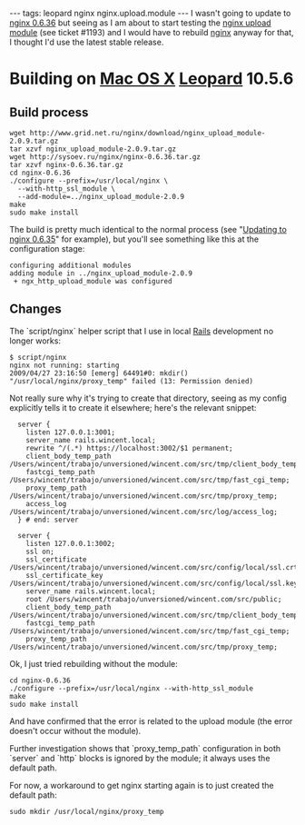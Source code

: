 ---
tags: leopard nginx nginx.upload.module
---
I wasn't going to update to [[nginx 0.6.36]] but seeing as I am about to start testing the [[nginx upload module]] (see ticket #1193) and I would have to rebuild [[nginx]] anyway for that, I thought I'd use the latest stable release.

= Building on [[Mac OS X]] [[Leopard]] 10.5.6 =

== Build process ==

<pre>wget http://www.grid.net.ru/nginx/download/nginx_upload_module-2.0.9.tar.gz
tar xzvf nginx_upload_module-2.0.9.tar.gz 
wget http://sysoev.ru/nginx/nginx-0.6.36.tar.gz
tar xzvf nginx-0.6.36.tar.gz
cd nginx-0.6.36
./configure --prefix=/usr/local/nginx \
  --with-http_ssl_module \
  --add-module=../nginx_upload_module-2.0.9
make
sudo make install</pre>

The build is pretty much identical to the normal process (see "[[Updating to nginx 0.6.35]]" for example), but you'll see something like this at the configuration stage:

<pre>configuring additional modules
adding module in ../nginx_upload_module-2.0.9
 + ngx_http_upload_module was configured</pre>

== Changes ==

The `script/nginx` helper script that I use in local [[Rails]] development no longer works:

<pre>$ script/nginx
nginx not running: starting
2009/04/27 23:16:50 [emerg] 64491#0: mkdir() "/usr/local/nginx/proxy_temp" failed (13: Permission denied)</pre>

Not really sure why it's trying to create that directory, seeing as my config explicitly tells it to create it elsewhere; here's the relevant snippet:

<pre>  server {
    listen 127.0.0.1:3001;
    server_name rails.wincent.local;
    rewrite ^/(.*) https://localhost:3002/$1 permanent;
    client_body_temp_path /Users/wincent/trabajo/unversioned/wincent.com/src/tmp/client_body_temp;
    fastcgi_temp_path /Users/wincent/trabajo/unversioned/wincent.com/src/tmp/fast_cgi_temp;
    proxy_temp_path /Users/wincent/trabajo/unversioned/wincent.com/src/tmp/proxy_temp;
    access_log /Users/wincent/trabajo/unversioned/wincent.com/src/log/access_log;
  } # end: server

  server {
    listen 127.0.0.1:3002;
    ssl on;
    ssl_certificate /Users/wincent/trabajo/unversioned/wincent.com/src/config/local/ssl.crt;
    ssl_certificate_key /Users/wincent/trabajo/unversioned/wincent.com/src/config/local/ssl.key;
    server_name rails.wincent.local;
    root /Users/wincent/trabajo/unversioned/wincent.com/src/public;
    client_body_temp_path /Users/wincent/trabajo/unversioned/wincent.com/src/tmp/client_body_temp;
    fastcgi_temp_path /Users/wincent/trabajo/unversioned/wincent.com/src/tmp/fast_cgi_temp;
    proxy_temp_path /Users/wincent/trabajo/unversioned/wincent.com/src/tmp/proxy_temp;</pre>

Ok, I just tried rebuilding without the module:

<pre>cd nginx-0.6.36
./configure --prefix=/usr/local/nginx --with-http_ssl_module
make
sudo make install</pre>

And have confirmed that the error is related to the upload module (the error doesn't occur without the module).

Further investigation shows that `proxy_temp_path` configuration in both `server` and `http` blocks is ignored by the module; it always uses the default path.

For now, a workaround to get nginx starting again is to just created the default path:

 sudo mkdir /usr/local/nginx/proxy_temp
